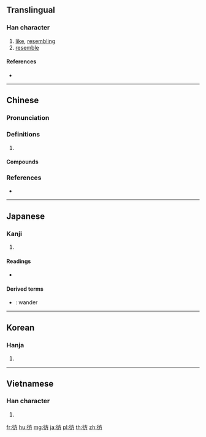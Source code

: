 {{character info/new}}
{{also|仿}}
==Translingual==

===Han character===
{{Han char|rn=60|rad=彳|as=04|sn=7|four=20227|canj=HOYHS|ids=⿰彳方}}

# [[like]], [[resembling]]
# [[resemble]]

====References====
* {{Han ref|kx=0365.130|dkj=10052|dj=0685.070|hdz=20815.010|uh=5F77|ud=24439|bh=A7CF|bd=42959}}

----

==Chinese==
{{zh-forms}}

===Pronunciation===
{{zh-pron
|m=páng
|c=pong4,fong2
|mc=y
|oc=y
|cat=
}}

===Definitions===
{{zh-hanzi}}

# {{rfdef|zh}}

====Compounds====
{{zh-der|彷彿|彷徉|彷徨|彷徨失措}}

===References===
* {{R:yue:Hanzi}}

----

==Japanese==

===Kanji===
{{ja-kanji|grade=|rs=彳04}}

# {{defn|lang=ja|sort=彳04}}

====Readings====
* {{ja-readings|on=[[ほう]] (hō)|kun=[[さまよう]] (samayou)}}

====Derived terms====
* {{ja-r|彷徨う|さまよ.う}}: wander

----

==Korean==

===Hanja===
{{ko-hanja|hangeul=방|eumhun=|rv=bang|mr=pang|y=pang}}

# {{defn|lang=ko|sort=彳04}}

----

==Vietnamese==

===Han character===
{{vi-readings|rs=彳04|hanviet=phảng}}

# {{defn|lang=vi|sort=彳04}}

[[fr:彷]]
[[hu:彷]]
[[mg:彷]]
[[ja:彷]]
[[pl:彷]]
[[th:彷]]
[[zh:彷]]